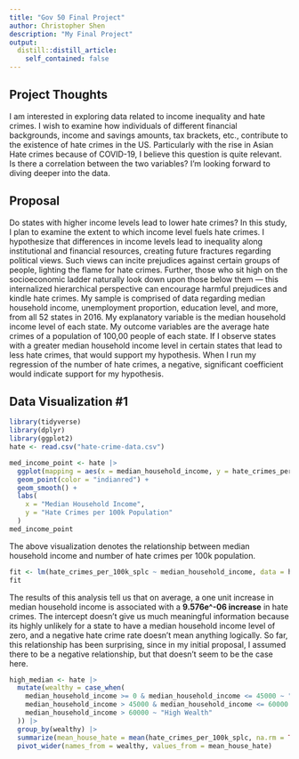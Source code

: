 ```yaml
---
title: "Gov 50 Final Project"
author: Christopher Shen
description: "My Final Project"
output:
  distill::distill_article:
    self_contained: false
---
```




## Project Thoughts

I am interested in exploring data related to income inequality and hate crimes. I wish to examine how individuals of different financial backgrounds, income and savings amounts, tax brackets, etc., contribute to the existence of hate crimes in the US. Particularly with the rise in Asian Hate crimes because of COVID-19, I believe this question is quite relevant. Is there a correlation between the two variables? I'm looking forward to diving deeper into the data.

## Proposal

Do states with higher income levels lead to lower hate crimes? In this study, I plan to examine the extent to which income level fuels hate crimes. I hypothesize that differences in income levels lead to inequality along institutional and financial resources, creating future fractures regarding political views. Such views can incite prejudices against certain groups of people, lighting the flame for hate crimes. Further, those who sit high on the socioeconomic ladder naturally look down upon those below them — this internalized hierarchical perspective can encourage harmful prejudices and kindle hate crimes. My sample is comprised of data regarding median household income, unemployment proportion, education level, and more, from all 52 states in 2016. My explanatory variable is the median household income level of each state. My outcome variables are the average hate crimes of a population of 100,00 people of each state. If I observe states with a greater median household income level in certain states that lead to less hate crimes, that would support my hypothesis. When I run my regression of the number of hate crimes, a negative, significant coefficient would indicate support for my hypothesis.

## Data Visualization #1

```r
library(tidyverse)
library(dplyr)
library(ggplot2)
hate <- read.csv("hate-crime-data.csv")

med_income_point <- hate |>
  ggplot(mapping = aes(x = median_household_income, y = hate_crimes_per_100k_splc)) +
  geom_point(color = "indianred") +
  geom_smooth() +
  labs(
    x = "Median Household Income",
    y = "Hate Crimes per 100k Population"
  )
med_income_point

```
The above visualization denotes the relationship between median household income and number of hate crimes per 100k population.

```r
fit <- lm(hate_crimes_per_100k_splc ~ median_household_income, data = hate)
fit
```

The results of this analysis tell us that on average, a one unit increase in median household income is associated with a **9.576e^-06 increase** in hate crimes. The intercept doesn't give us much meaningful information because its highly unlikely for a state to have a median household income level of zero, and a negative hate crime rate doesn't mean anything logically. So far, this relationship has been surprising, since in my initial proposal, I assumed there to be a negative relationship, but that doesn't seem to be the case here.

```r
high_median <- hate |>
  mutate(wealthy = case_when(
    median_household_income >= 0 & median_household_income <= 45000 ~ "Low Wealth",
    median_household_income > 45000 & median_household_income <= 60000 ~ "Medium Wealth",
    median_household_income > 60000 ~ "High Wealth"
  )) |>
  group_by(wealthy) |>
  summarize(mean_house_hate = mean(hate_crimes_per_100k_splc, na.rm = TRUE)) |>
  pivot_wider(names_from = wealthy, values_from = mean_house_hate)
```

